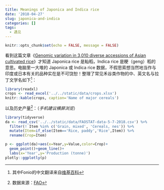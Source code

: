 ```yaml
---
title: Meanings of Japonica and Indica rice
date: '2018-04-27'
slug: japonica-and-indica
categories: []
tags:
  - 遇见
---
```


```r
knitr::opts_chunk$set(echo = FALSE, message = FALSE)
```

看到这篇文章《[Genomic variation in 3,010 diverse accessions of Asian cultivated rice](https://doi.org/10.1038/s41586-018-0063-9)》才知道 Japonica rice 是籼稻，Indica rice 是粳（geng）稻的意思。电脑里一大堆的 Japonica 或 Indica rice 数据，不假思索想当然地当作与印度或日本有关的品种实在是不可饶恕！整理了常见禾谷类作物的中、英文名与拉丁文学名如下^[其中Fonio的中文翻译来自[维基百科](https://zh.wikipedia.org/zh-cn/%E8%B0%B7%E7%89%A9)]：

```r
library(readxl)
crops <- read_excel('../../static/data/crops.xlsx')
knitr::kable(crops, caption='Name of major cereals')
```

以及历史产量^[数据来源：[FAO](http://www.fao.org/faostat/en/#data)]：（_手机建议横屏浏览_）

```r
library(tidyverse)
da <- read_csv('../../static/data/FAOSTAT-data-5-7-2018.csv') %>%
  filter(! Item %in% c('Grain, mixed', 'Cereals, nes')) %>%
  mutate(Item=if_else(Item=='Rice, paddy','Rice',Item)) %>%
  rename(Crop=Item)

p <- ggplot(da)+aes(x=Year,y=Value,color=Crop)+
  geom_point()+geom_line()+
  labs(x='Year',y='Production (tonne)')
plotly::ggplotly(p)
```

